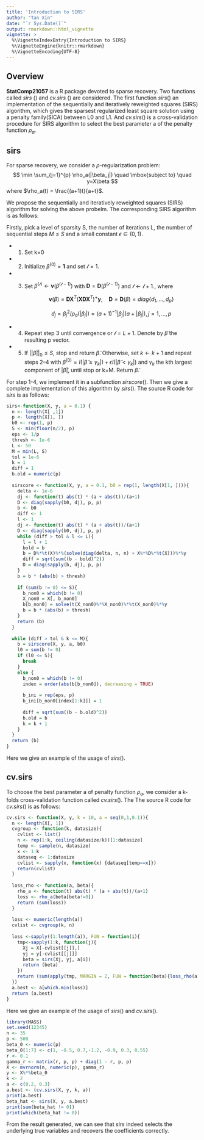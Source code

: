 ```yaml
---
title: 'Introduction to SIRS'
author: "Tan Xin"
date: "`r Sys.Date()`"
output: rmarkdown::html_vignette
vignette: >
  %\VignetteIndexEntry{Introduction to SIRS}
  %\VignetteEngine{knitr::rmarkdown}
  %\VignetteEncoding{UTF-8}
---
```


## Overview

__StatComp21057__ is a R package devoted to sparse recovery. Two functions called _sirs_ () and _cv.sirs_ () are considered. The first function _sirs_() an implementation of the sequentially and iteratively reweighted squares (SIRS) algorithm, which gives the sparsest regularized least square solution using a penalty family(SICA) between L0 and L1. And _cv.sirs_() is a cross-validation procedure for SIRS algorithm to select the best parameter a of the penalty function $\rho_a$.


## sirs

For sparse recovery, we consider a $\rho$-regularization problem:
$$
\min \sum_{j=1}^{p} \rho_a(|\beta_j|) \quad \mbox{subject to} \quad y=X\beta
$$
where $\rho_a(t) = \frac{(a+1)t}{a+t}$.

We propose the sequentially and iteratively reweighted squares (SIRS) algorithm
for solving the above probelm. The corresponding SIRS algorithm is as follows:

Firstly, pick a level of sparsity S, the number of iterations L, the number	of sequential steps $M \leq S$ and a small constant $\epsilon \in (0,1)$.

* (1) Set k=0

* (2) Initialize ${\beta}^{(0)}=\mathbf{1}$ and set $\mathcal{l}=1$.
 
* (3) Set ${\beta}^{(\mathcal{l})} \gets \mathbf{v}({\beta}^{(\mathcal{l}-1)})$ with $\mathbf{D}=\mathbf{D}({\beta}^{(\mathcal{l}-1)})$  and $\mathcal{l} \gets \mathcal{l}+1$., where

		$$
		\mathbf{v}({\beta})=\mathbf{D}\mathbf{X}^{T}(\mathbf{X}\mathbf{D}\mathbf{X}^T)^{+}\mathbf{y},\quad \mathbf{D}=\mathbf{D}({\beta})=diag\{d_1,...,d_p\}
		$$
		
		$$
		d_j=\beta_j^2/\rho_a(|\beta_j|)=(a+1)^{-1}|\beta_j|(a+|\beta_j|),j=1,...,p
		$$

* (4) Repeat step 3 until convergence or $\mathcal{l}=L+1$. Denote by $\tilde{{\beta}}$ the resulting p vector.

* (5) If $||\tilde{{\beta}}||_0 \leq S$, stop and return $\tilde{{\beta}}$. Otherwise, set $k \gets k+1$ and repeat steps 2–4 with ${\beta}^{(0)}=I(|\tilde{{\beta}} \geq \gamma_k|)+\epsilon I(|\tilde{{\beta}}< \gamma_k|)$ and $\gamma_k$ the kth largest component of
		$|\tilde{{\beta}}|$, until stop or k=M. Return $\tilde{{\beta}}$.

For step 1-4, we implement it in a subfunction _sirscore_(). Then we give a complete implementation of this algorithm by _sirs_().
The source R code for _sirs_ is as follows:

```r
sirs<-function(X, y, a = 0.1) {
  n <- length(X[ ,1])
  p <- length(X[1, ])
  b0 <- rep(1, p)
  S <- min(floor(n/2), p)
  eps <- 1/p
  thresh <- 1e-6
  L <- 50
  M = min(L, S)
  tol = 1e-6
  k = 1
  diff = 1
  b.old = numeric(p)
  
  sirscore <- function(X, y, a = 0.1, b0 = rep(1, length(X[1, ]))){
    delta <- 1e-6
    dj <- function(t) abs(t) * (a + abs(t))/(a+1)
    D <- diag(sapply(b0, dj), p, p)
    b <- b0
    diff <- 1
    l <- 1
    dj <- function(t) abs(t) * (a + abs(t))/(a+1)
    D <- diag(sapply(b0, dj), p, p)
    while (diff > tol & l <= L){
      l = l + 1
      bold = b
      b = D%*%t(X)%*%(solve(diag(delta, n, n) + X%*%D%*%t(X)))%*%y
      diff = sqrt(sum((b - bold)^2))
      D = diag(sapply(b, dj), p, p)
    }
    b = b * (abs(b) > thresh)
    
    if (sum(b != 0) <= S){
      b_non0 = which(b != 0)
      X_non0 = X[, b_non0]
      b[b_non0] = solve(t(X_non0)%*%X_non0)%*%t(X_non0)%*%y
      b = b * (abs(b) > thresh)
    }
    return (b)
  }
  
  while (diff > tol & k <= M){
    b = sirscore(X, y, a, b0)
    l0 = sum(b != 0)
    if (l0 <= S){
      break
    }
    else {
      b_non0 = which(b != 0)
      index = order(abs(b[b_non0]), decreasing = TRUE)
      
      b_ini = rep(eps, p)
      b_ini[b_non0[index[1:k]]] = 1
      
      diff = sqrt(sum((b - b.old)^2))
      b.old = b
      k = k + 1
    }
  }
  return (b)
}
```

Here we give an example of the usage of _sirs_().

## cv.sirs

To choose the best parameter a of penalty function $\rho_a$, we consider a k-folds cross-validation function called _cv.sirs_(). The The source R code for _cv.sirs_() is as follows:

```r
cv.sirs <- function(X, y, k = 10, a = seq(0,1,0.1)){
  n <- length(X[, 1])
  cvgroup <- function(k, datasize){
    cvlist <- list()
    n <- rep(1:k, ceiling(datasize/k))[1:datasize] 
    temp <- sample(n, datasize)
    x <- 1:k
    dataseq <- 1:datasize
    cvlist <- sapply(x, function(x) {dataseq[temp==x]})
    return(cvlist)
  }
  
  loss_rho <- function(a, beta){
    rho_a <- function(t) abs(t) * (a + abs(t))/(a+1)
    loss <- rho_a(beta[beta!=0])
    return (sum(loss))
  }
  
  loss <- numeric(length(a))
  cvlist <- cvgroup(k, n)
  
  loss <-sapply((1:length(a)), FUN = function(i){
    tmp<-sapply(1:k, function(j){
      Xj = X[-cvlist[[j]],]
      yj = y[-cvlist[[j]]]
      beta = sirs(Xj, yj, a[i])
      return (beta)
    })
    return (sum(apply(tmp, MARGIN = 2, FUN = function(beta){loss_rho(a[i], beta)})))
  })
  a.best <- a[which.min(loss)]
  return (a.best)
}
```

Here we give an example of the usage of _sirs_() and _cv.sirs_().

```r
library(MASS)
set.seed(12345)
n <- 35
p <- 500
beta_0 <- numeric(p)
beta_0[1:7] <- c(1, -0.5, 0.7,-1.2, -0.9, 0.3, 0.55)
r <- 0.1
gamma_r <- matrix(r, p, p) + diag(1 - r, p, p)
X <- mvrnorm(n, numeric(p), gamma_r)
y <- X%*%beta_0
k <- 2
a <- c(0.2, 0.3)
a.best <- (cv.sirs(X, y, k, a))
print(a.best)
beta_hat <- sirs(X, y, a.best)
print(sum(beta_hat != 0))
print(which(beta_hat != 0))
```

From the result generated, we can see that _sirs_ indeed selects the underlying true variables and recovers the coefficients correctly.